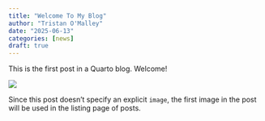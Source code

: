 ```yaml
---
title: "Welcome To My Blog"
author: "Tristan O'Malley"
date: "2025-06-13"
categories: [news]
draft: true
---
```


This is the first post in a Quarto blog. Welcome!

![](thumbnail.jpg)

Since this post doesn't specify an explicit `image`, the first image in the post will be used in the listing page of posts.
